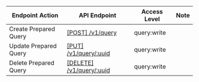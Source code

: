 | Endpoint Action      | API Endpoint           | Access Level   | Note   |
| -------------------- | ---------------------- | -------------- | ------ |
Create Prepared Query|[[POST] /v1/query](https://www.consul.io/api-docs/query#create-prepared-query)|query:write|
Update Prepared Query|[[PUT] /v1/query/:uuid](https://www.consul.io/api-docs/query#update-prepared-query)|query:write|
Delete Prepared Query|[[DELETE] /v1/query/:uuid](https://www.consul.io/api-docs/query#delete-prepared-query)|query:write|
